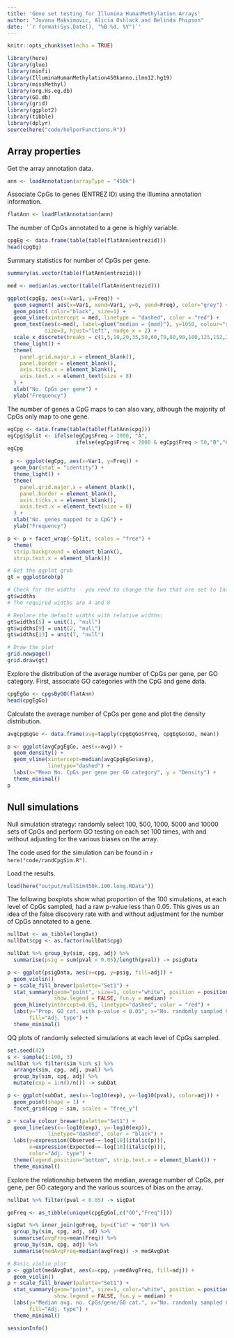```yaml
---
title: 'Gene set testing for Illumina HumanMethylation Arrays'
author: "Jovana Maksimovic, Alicia Oshlack and Belinda Phipson"
date: '`r format(Sys.Date(), "%B %d, %Y")`'
---
```


```r
knitr::opts_chunk$set(echo = TRUE)
```

```r
library(here)
library(glue)
library(minfi)
library(IlluminaHumanMethylation450kanno.ilmn12.hg19)
library(missMethyl)
library(org.Hs.eg.db)
library(GO.db)
library(grid)
library(ggplot2)
library(tibble)
library(dplyr)
source(here("code/helperFunctions.R"))
```

## Array properties

Get the array annotation data.

```r
ann <- loadAnnotation(arrayType = "450k")
```

Associate CpGs to genes (ENTREZ ID) using the Illumina annotation information.

```r
flatAnn <- loadFlatAnnotation(ann)
```

The number of CpGs annotated to a gene is highly variable.

```r
cpgEg <- data.frame(table(table(flatAnn$entrezid)))
head(cpgEg)
```

Summary statistics for number of CpGs per gene.

```r
summary(as.vector(table(flatAnn$entrezid)))
```

```r
med <- median(as.vector(table(flatAnn$entrezid)))

ggplot(cpgEg, aes(x=Var1, y=Freq)) +
  geom_segment( aes(x=Var1, xend=Var1, y=0, yend=Freq), color="grey") +
  geom_point( color="black", size=1) +
  geom_vline(xintercept = med, linetype = "dashed", color = "red") +
  geom_text(aes(x=med), label=glue("median = {med}"), y=1050, colour="red", 
            size=3, hjust="left", nudge_x = 2) +
  scale_x_discrete(breaks = c(1,5,10,20,35,50,60,70,80,90,100,125,152,202,251,350,1299)) +
  theme_light() +
  theme(
    panel.grid.major.x = element_blank(),
    panel.border = element_blank(),
    axis.ticks.x = element_blank(),
    axis.text.x = element_text(size = 8)
  ) +
  xlab("No. CpGs per gene") +
  ylab("Frequency")
```

The number of genes a CpG maps to can also vary, although the majority of CpGs only map to one gene.

```r
egCpg <- data.frame(table(table(flatAnn$cpg)))
egCpg$Split <- ifelse(egCpg$Freq > 2000, "A", 
                      ifelse(egCpg$Freq < 2000 & egCpg$Freq > 50,"B","C"))
egCpg
```

```r
 p <- ggplot(egCpg, aes(x=Var1, y=Freq)) +
  geom_bar(stat = "identity") +
  theme_light() +
  theme(
    panel.grid.major.x = element_blank(),
    panel.border = element_blank(),
    axis.ticks.x = element_blank(),
    axis.text.x = element_text(size = 8)
  ) +
  xlab("No. genes mapped to a CpG") +
  ylab("Frequency")

p <- p + facet_wrap(~Split, scales = "free") +
  theme(
  strip.background = element_blank(),
  strip.text.x = element_blank())

# Get the ggplot grob
gt = ggplotGrob(p)

# Check for the widths - you need to change the two that are set to 1null
gt$widths
# The required widths are 4 and 8

# Replace the default widths with relative widths:
gt$widths[5] = unit(1, "null")
gt$widths[9] = unit(2, "null")
gt$widths[13] = unit(7, "null")

# Draw the plot
grid.newpage()
grid.draw(gt)
```

Explore the distribution of the average number of CpGs per gene, per GO category. First, associate GO categories with the CpG and gene data.

```r
cpgEgGo <- cpgsByGO(flatAnn)
head(cpgEgGo)
```

Calculate the average number of CpGs per gene and plot the density distribution. 

```r
avgCpgEgGo <- data.frame(avg=tapply(cpgEgGo$Freq, cpgEgGo$GO, mean))

p <- ggplot(avgCpgEgGo, aes(x=avg)) +
  geom_density() +
  geom_vline(xintercept=median(avgCpgEgGo$avg),
             linetype="dashed") +
  labs(x="Mean No. CpGs per gene per GO category", y = "Density") +
  theme_minimal()
p
```


## Null simulations

Null simulation strategy: randomly select 100, 500, 1000, 5000 and 10000 sets of CpGs and perform GO testing on each set 100 times, with and without adjusting for the various biases on the array. 

The code used for the simulation can be found in `r here("code/randCpgSim.R")`.   

Load the results.

```r
load(here("output/nullSim450k.100.long.RData"))
```

The following boxplots show what proportion of the 100 simulations, at each level of CpGs sampled, had a raw p-value less than 0.05. This gives us an idea of the false discovery rate with and without adjustment for the number of CpGs annotated to a gene.

```r
nullDat <- as_tibble(longDat)
nullDat$cpg <- as.factor(nullDat$cpg)

nullDat %>% group_by(sim, cpg, adj) %>% 
  summarise(psig = sum(pval < 0.05)/length(pval)) -> psigData

p <- ggplot(psigData, aes(x=cpg, y=psig, fill=adj)) + 
  geom_violin()
p + scale_fill_brewer(palette="Set1") +
  stat_summary(geom="point", size=1, color="white", position = position_dodge(0.9),
               show.legend = FALSE, fun.y = median) +
  geom_hline(yintercept=0.05, linetype="dashed", color = "red") +
  labs(y="Prop. GO cat. with p-value < 0.05", x="No. randomly sampled CpGs",
       fill="Adj. type") +
  theme_minimal()
```

QQ plots of randomly selected simulations at each level of CpGs sampled.

```r
set.seed(42)
s <- sample(1:100, 3)
nullDat %>% filter(sim %in% s) %>%
  arrange(sim, cpg, adj, pval) %>%
  group_by(sim, cpg, adj) %>%
  mutate(exp = 1:n()/n()) -> subDat

p <- ggplot(subDat, aes(x=-log10(exp), y=-log10(pval), color=adj)) + 
  geom_point(shape = 1) + 
  facet_grid(cpg ~ sim, scales = "free_y")

p + scale_colour_brewer(palette="Set1") + 
  geom_line(aes(x=-log10(exp), y=-log10(exp)),
             linetype="dashed", color = "black") +
  labs(y=expression(Observed~~-log[10](italic(p))), 
       x=expression(Expected~~-log[10](italic(p))),
       color="Adj. type") +
  theme(legend.position="bottom", strip.text.x = element_blank()) + 
  theme_minimal()

```

Explore the relationship between the median, average number of CpGs, per gene, per GO category and the various sources of bias on the array.

```r
nullDat %>% filter(pval < 0.05) -> sigDat

goFreq <- as_tibble(unique(cpgEgGo[,c("GO","Freq")]))

sigDat %>% inner_join(goFreq, by=c("id" = "GO")) %>%
  group_by(sim, cpg, adj, id) %>%
  summarise(avgFreq=mean(Freq)) %>% 
  group_by(sim, cpg, adj) %>%
  summarise(medAvgFreq=median(avgFreq)) -> medAvgDat
```

```r
# Basic violin plot
p <- ggplot(medAvgDat, aes(x=cpg, y=medAvgFreq, fill=adj)) + 
  geom_violin()
p + scale_fill_brewer(palette="Set1") +
  stat_summary(geom="point", size=1, color="white", position = position_dodge(0.9),
               show.legend = FALSE, fun.y = median) +
  labs(y="Median avg. no. CpGs/gene/GO cat.", x="No. randomly sampled CpGs",
       fill="Adj. type") + 
  theme_minimal()
```


```r
sessionInfo()
```




